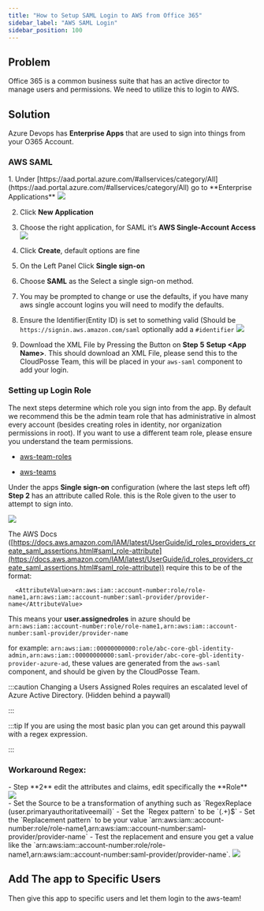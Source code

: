 ```yaml
---
title: "How to Setup SAML Login to AWS from Office 365"
sidebar_label: "AWS SAML Login"
sidebar_position: 100
---
```


## Problem
Office 365 is a common business suite that has an active director to manage users and permissions. We need to utilize this to login to AWS.

## Solution
Azure Devops has **Enterprise Apps** that are used to sign into things from your O365 Account.

### AWS SAML

<Steps>
1. Under [https://aad.portal.azure.com/#allservices/category/All](https://aad.portal.azure.com/#allservices/category/All)  go to **Enterprise Applications** <img src="/assets/refarch/screen-shot-2023-01-13-at-8.33.13-am.png" /><br/>

2. Click **New Application**

3. Choose the right application, for SAML it’s **AWS Single-Account Access** <img src="/assets/refarch/screen-shot-2023-01-13-at-8.36.16-am.png" /><br/>

4. Click **Create**, default options are fine

5. On the Left Panel Click **Single sign-on**

6. Choose **SAML** as the Select a single sign-on method.

7. You may be prompted to change or use the defaults, if you have many aws single account logins you will need to modify the defaults.

8. Ensure the Identifier(Entity ID) is set to something valid (Should be `https://signin.aws.amazon.com/saml` optionally add a `#identifier` <img src="/assets/refarch/screen-shot-2023-01-18-at-11.05.51-am.png" /><br/>

9. Download the XML File by Pressing the Button on **Step** **5** **Setup &lt;App Name&gt;**. This should download an XML File, please send this to the CloudPosse Team, this will be placed in your `aws-saml` component to add your login.
</Steps>

### Setting up Login Role

The next steps determine which role you sign into from the app. By default we recommend this be the admin team role that has administrative in almost every account (besides creating roles in identity, nor organization permissions in root). If you want to use a different team role, please ensure you understand the team permissions.

- [aws-team-roles](/components/library/aws/aws-team-roles/)

- [aws-teams](/components/library/aws/aws-teams/)

Under the apps **Single sign-on** configuration (where the last steps left off) **Step 2** has an attribute called Role. this is the Role given to the user to attempt to sign into.

<img src="/assets/refarch/screen-shot-2023-01-18-at-11.14.05-am.png" /><br/>

  The AWS Docs ([https://docs.aws.amazon.com/IAM/latest/UserGuide/id_roles_providers_create_saml_assertions.html#saml_role-attribute](https://docs.aws.amazon.com/IAM/latest/UserGuide/id_roles_providers_create_saml_assertions.html#saml_role-attribute)) require this to be of the format:

```
  <AttributeValue>arn:aws:iam::account-number:role/role-name1,arn:aws:iam::account-number:saml-provider/provider-name</AttributeValue>
```

This means your **user.assignedroles** in azure should be `arn:aws:iam::account-number:role/role-name1,arn:aws:iam::account-number:saml-provider/provider-name`

for example: `arn:aws:iam::00000000000:role/abc-core-gbl-identity-admin,arn:aws:iam::00000000000:saml-provider/abc-core-gbl-identity-provider-azure-ad`,  these values are generated from the `aws-saml` component, and should be given by the CloudPosse Team.

:::caution
Changing a Users Assigned Roles requires an escalated level of Azure Active Directory. (Hidden behind a paywall)

:::

:::tip
If you are using the most basic plan you can get around this paywall with a regex expression.

:::

### Workaround Regex:

<Steps>
  - Step **2** edit the attributes and claims, edit specifically the **Role** <img src="/assets/refarch/screen-shot-2023-01-18-at-11.23.24-am.png" /><br/>
  - Set the Source to be a transformation of anything such as `RegexReplace (user.primaryauthoritativeemail)`
  - Set the `Regex pattern` to be `(.+)$`
  - Set the `Replacement pattern` to be your value `arn:aws:iam::account-number:role/role-name1,arn:aws:iam::account-number:saml-provider/provider-name`
  - Test the replacement and ensure you get a value like the `arn:aws:iam::account-number:role/role-name1,arn:aws:iam::account-number:saml-provider/provider-name`. <img src="/assets/refarch/screen-shot-2023-01-18-at-11.25.37-am.png" /><br/>
</Steps>

## Add The app to Specific Users

Then give this app to specific users and let them login to the aws-team!


